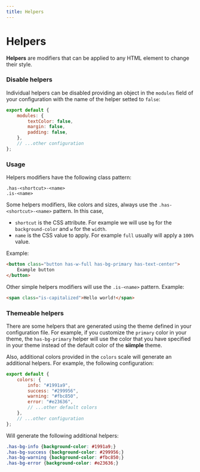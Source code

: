 ```yaml
---
title: Helpers
---
```


# Helpers

**Helpers** are modifiers that can be applied to any HTML element to change their style.

### Disable helpers

Individual helpers can be disabled providing an object in the `modules` field of your configuration with the name of the helper setted to `false`:

```js title=siimple.config.js
export default {
    modules: {
        textColor: false,
        margin: false,
        padding: false,
    },
    // ...other configuration
};
```

### Usage

Helpers modifiers have the following class pattern:

```
.has-<shortcut>-<name>
.is-<name>
```

Some helpers modifiers, like colors and sizes, always use the `.has-<shortcut>-<name>` pattern. In this case,

- `shortcut` is the CSS attribute. For example we will use `bg` for the `background-color` and `w` for the `width`.
- `name` is the CSS value to apply. For example `full` usually will apply a `100%` value.

Example:

```html
<button class="button has-w-full has-bg-primary has-text-center">
    Example button
</button>
```

Other simple helpers modifiers will use the `.is-<name>` pattern. Example:

```html
<span class="is-capitalized">Hello world!</span>
```

### Themeable helpers

There are some helpers that are generated using the theme defined in your configuration file. For example, if you customize the `primary` color in your theme, the `has-bg-primary` helper will use the color that you have specified in your theme instead of the default color of the **siimple** theme.

Also, additional colors provided in the `colors` scale will generate an additional helpers. For example, the following configuration:

```js title=siimple.config.js
export default {
    colors: {
        info: "#1991a9",
        success: "#299956",
        warning: "#fbc850",
        error: "#e23636",
        // ...other default colors
    },
    // ...other configuration
};
```

Will generate the following additional helpers: 

```css
.has-bg-info {background-color: #1991a9;}
.has-bg-success {background-color: #299956;}
.has-bg-warning {background-color: #fbc850;}
.has-bg-error {background-color: #e23636;}
```
